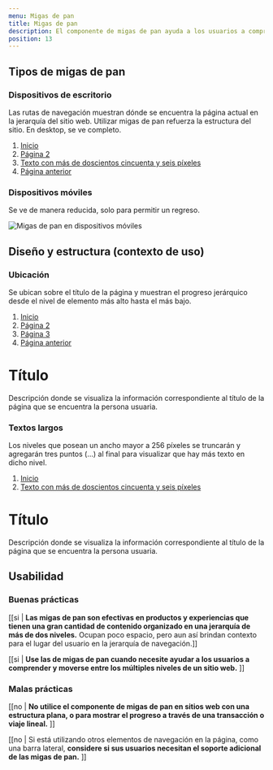 ```yaml
---
menu: Migas de pan
title: Migas de pan
description: El componente de migas de pan ayuda a los usuarios a comprender dónde se encuentran dentro de la estructura de un sitio web y moverse entre niveles.
position: 13
---
```


## Tipos de migas de pan

### Dispositivos de escritorio

Las rutas de navegación muestran dónde se encuentra la página actual en la jerarquía del sitio web. Utilizar migas de pan refuerza la estructura del sitio. En desktop, se ve completo.

<div className="d-flex flex-row justify-content-center">
  <nav aria-label="breadcrumb">
    <ol className="breadcrumb">
      <li className="breadcrumb-item"><a href="#">Inicio</a></li>
      <li className="breadcrumb-item"><a href="#">Página 2</a></li>
      <li className="breadcrumb-item"><a href="#">Texto con más de doscientos cincuenta y seis píxeles</a></li>
      <li className="breadcrumb-item"><a href="#">Página anterior</a></li>
    </ol>
  </nav>
</div>

### Dispositivos móviles

Se ve de manera reducida, solo para permitir un regreso.

<div>
  <img src="/componentes/breadcrumb/breadcrumb-mobile.svg" className="d-block mx-auto" alt="Migas de pan en dispositivos móviles" />
</div>

## Diseño y estructura (contexto de uso)

### Ubicación

Se ubican sobre el título de la página y muestran el progreso jerárquico desde el nivel de elemento más alto hasta el más bajo.

<div className="content-bg">
  <nav aria-label="breadcrumb">
    <ol className="breadcrumb">
      <li className="breadcrumb-item"><a href="#">Inicio</a></li>
      <li className="breadcrumb-item"><a href="#">Página 2</a></li>
      <li className="breadcrumb-item"><a href="#">Página 3</a></li>
      <li className="breadcrumb-item"><a href="#">Página anterior</a></li>
    </ol>
  </nav>
  <div className="mt-4 pt-1">
    <h1 className="mb-3">Título</h1>
    <p className="lead">Descripción donde se visualiza la información correspondiente al título de la página que se encuentra la persona usuaria.</p>
  </div>
</div>

### Textos largos

Los niveles que posean un ancho mayor a 256 píxeles se truncarán y agregarán tres puntos (…) al final para visualizar que hay más texto en dicho nivel.

<div className="content-bg">
  <nav aria-label="breadcrumb">
    <ol className="breadcrumb">
      <li className="breadcrumb-item"><a href="#">Inicio</a></li>
      <li className="breadcrumb-item"><a href="#">Texto con más de doscientos cincuenta y seis píxeles</a></li>
    </ol>
  </nav>
  <div className="mt-4 pt-1">
    <h1 className="mb-3">Título</h1>
    <p className="lead">Descripción donde se visualiza la información correspondiente al título de la página que se encuentra la persona usuaria.</p>
  </div>
</div>

## Usabilidad

### Buenas prácticas

[[si | **Las migas de pan son efectivas en productos y experiencias que tienen una gran cantidad de contenido organizado en una jerarquía de más de dos niveles.** Ocupan poco espacio, pero aun así brindan contexto para el lugar del usuario en la jerarquía de navegación.]]

[[si | **Use las de migas de pan cuando necesite ayudar a los usuarios a comprender y moverse entre los múltiples niveles de un sitio web.** ]]

### Malas prácticas

[[no | **No utilice el componente de migas de pan en sitios web con una estructura plana, o para mostrar el progreso a través de una transacción o viaje lineal.** ]]

[[no | Si está utilizando otros elementos de navegación en la página, como una barra lateral, **considere si sus usuarios necesitan el soporte adicional de las migas de pan.** ]]
